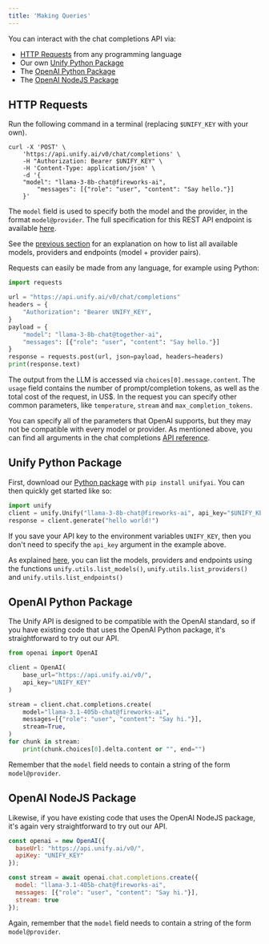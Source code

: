 ```yaml
---
title: 'Making Queries'
---
```


You can interact with the chat completions API via:

- [HTTP Requests](#http-requests) from any programming language
- Our own [Unify Python Package](#unify-python-package)
- The [OpenAI Python Package](#openai-python-package)
- The [OpenAI NodeJS Package](#openai-nodejs-package)

## HTTP Requests

Run the following command in a terminal (replacing `$UNIFY_KEY` with your own).

```shell
curl -X 'POST' \
    'https://api.unify.ai/v0/chat/completions' \
    -H "Authorization: Bearer $UNIFY_KEY" \
    -H 'Content-Type: application/json' \
    -d '{
    "model": "llama-3-8b-chat@fireworks-ai",
        "messages": [{"role": "user", "content": "Say hello."}]
    }'
```

The `model` field is used to specify both the model and the provider, in the format 
`model@provider`. The full specification for this REST API endpoint is available
[here](https://docs.unify.ai/api-reference/llm_queries/chat_completions).

See the
[previous section](https://docs.unify.ai/universal_api/supported_endpoints)
for an explanation on how to list all available models, providers and endpoints
(model + provider pairs).

Requests can easily be made from any language, for example using Python:

```python
import requests

url = "https://api.unify.ai/v0/chat/completions"
headers = {
    "Authorization": "Bearer UNIFY_KEY",
}
payload = {
    "model": "llama-3-8b-chat@together-ai",
    "messages": [{"role": "user", "content": "Say hello."}]
}
response = requests.post(url, json=payload, headers=headers)
print(response.text)
```

The output from the LLM is accessed via `choices[0].message.content`.
The `usage` field contains the number of prompt/completion tokens, as well as
the total cost of the request, in US$.
In the request you can specify other common parameters, like `temperature`, `stream` and
`max_completion_tokens`.

You can specify all of the parameters that OpenAI supports, but they may not be
compatible with every model or provider.
As mentioned above, you can find all arguments in the chat completions
[API reference](https://docs.unify.ai/api-reference/llm_queries/chat_completions).

## Unify Python Package

First, download our [Python package](https://github.com/unifyai/unify) with 
`pip install unifyai`. You can then quickly get started like so:

```python
import unify
client = unify.Unify("llama-3-8b-chat@fireworks-ai", api_key="$UNIFY_KEY")
response = client.generate("hello world!")
```

If you save your API key to the environment variables `UNIFY_KEY`,
then you don't need to specify the `api_key` argument in the example above.

As explained [here](https://docs.unify.ai/universal_api/supported_endpoints),
you can list the models, providers and endpoints using the functions
`unify.utils.list_models()`, `unify.utils.list_providers()` and 
`unify.utils.list_endpoints()`

## OpenAI Python Package

The Unify API is designed to be compatible with the OpenAI standard, so if you 
have existing code that uses the OpenAI Python package, it's straightforward to try 
out our API.

```python
from openai import OpenAI

client = OpenAI(
    base_url="https://api.unify.ai/v0/",
    api_key="UNIFY_KEY"
)

stream = client.chat.completions.create(
    model="llama-3.1-405b-chat@fireworks-ai",
    messages=[{"role": "user", "content": "Say hi."}],
    stream=True,
)
for chunk in stream:
    print(chunk.choices[0].delta.content or "", end="")
```

Remember that the `model` field needs to contain a string of the form `model@provider`.

## OpenAI NodeJS Package

Likewise, if you have existing code that uses the OpenAI NodeJS package, it's again very 
straightforward to try out our API.

```javascript
const openai = new OpenAI({
  baseUrl: "https://api.unify.ai/v0/",
  apiKey: "UNIFY_KEY"
});

const stream = await openai.chat.completions.create({
  model: "llama-3.1-405b-chat@fireworks-ai",
  messages: [{"role": "user", "content": "Say hi."}],
  stream: true
});
```

Again, remember that the `model` field needs to contain a string of the form 
`model@provider`.